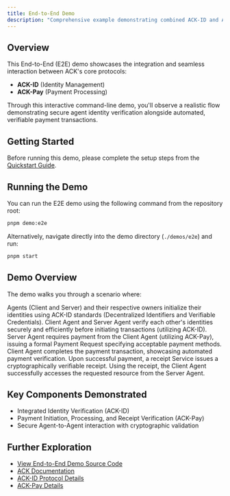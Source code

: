 ```yaml
---
title: End-to-End Demo
description: "Comprehensive example demonstrating combined ACK-ID and ACK-Pay protocol flows."
---
```


## Overview

This End-to-End (E2E) demo showcases the integration and seamless interaction between ACK's core protocols:

- **ACK-ID** (Identity Management)
- **ACK-Pay** (Payment Processing)

Through this interactive command-line demo, you'll observe a realistic flow demonstrating secure agent identity verification alongside automated, verifiable payment transactions.

## Getting Started

Before running this demo, please complete the setup steps from the [Quickstart Guide](./quickstart).

## Running the Demo

You can run the E2E demo using the following command from the repository root:

```sh
pnpm demo:e2e
```

Alternatively, navigate directly into the demo directory (`./demos/e2e`) and run:

```sh
pnpm start
```

## Demo Overview

The demo walks you through a scenario where:

<Steps>
<Step title="Agent Initialization">
Agents (Client and Server) and their respective owners initialize their identities using ACK-ID standards (Decentralized Identifiers and Verifiable Credentials).
</Step>

<Step title="Identity Verification">
  Client Agent and Server Agent verify each other's identities securely and
  efficiently before initiating transactions (utilizing ACK-ID).
</Step>

<Step title="Payment Request">
  Server Agent requires payment from the Client Agent (utilizing ACK-Pay),
  issuing a formal Payment Request specifying acceptable payment methods.
</Step>

<Step title="Payment Execution">
  Client Agent completes the payment transaction, showcasing automated payment
  verification.
</Step>

<Step title="Receipt Issuance and Verification">
  Upon successful payment, a receipt Service issues a cryptographically
  verifiable receipt.
</Step>

<Step title="Resource Access">
Using the receipt, the Client Agent successfully accesses the requested resource from the Server Agent.
</Step>
</Steps>

## Key Components Demonstrated

- Integrated Identity Verification (ACK-ID)
- Payment Initiation, Processing, and Receipt Verification (ACK-Pay)
- Secure Agent-to-Agent interaction with cryptographic validation

## Further Exploration

- [View End-to-End Demo Source Code](https://github.com/agentcommercekit/ack/tree/main/demos/e2e)
- [ACK Documentation](https://agentcommercekit.com)
- [ACK-ID Protocol Details](/ack-id/introduction)
- [ACK-Pay Details](/ack-pay/introduction)
